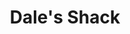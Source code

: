 ---
title: Dale's Shack
media: 
dimensions: 12" x 12"
hero_image: ../../images/gallery/dales_shack.jpg
sale_status: Not For Sale
---